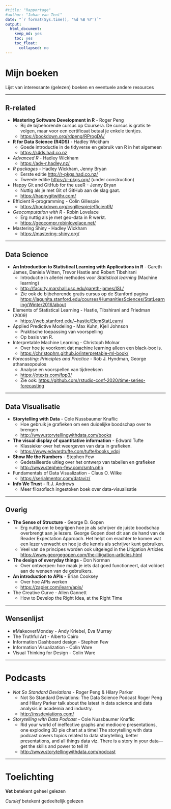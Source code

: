 ```yaml
---
#title: "Rapportage"
#author: "Johan van Tent"
date: "`r format(Sys.time(), '%d %B %Y')`"
output:
  html_document: 
    keep_md: yes
    toc: yes
    toc_float:
      collapsed: no
---
```


# Mijn boeken

Lijst van interessante (gelezen) boeken en eventuele andere resources

---

## R-related

- **Mastering Software Development in R** - Roger Peng
    - Bij de bijbehorende cursus op Coursera. De cursus is gratis te volgen, maar voor een certificaat betaal je enkele tientjes.
    - <https://bookdown.org/rdpeng/RProgDA/>
- **R for Data Science (R4DS)** - Hadley Wickham
    - Goede introductie in de tidyverse en gebruik van R in het algemeen
    - <https://r4ds.had.co.nz>
- *Advanced R* - Hadley Wickham
    - <https://adv-r.hadley.nz/>
- *R packages* - Hadley Wickham, Jenny Bryan
    - Eerste editie <http://r-pkgs.had.co.nz/> 
    - Tweede editie <https://r-pkgs.org/> (under construction)
- Happy Git and GitHub for the useR - Jenny Bryan
    - Nuttig als je met Git of GitHub aan de slag gaat.
    - <https://happygitwithr.com/>
- Efficient R-programming - Colin Gillespie
    - <https://bookdown.org/csgillespie/efficientR/>
- *Geocomputation with R* - Robin Lovelace
    - Erg nuttig als je met geo-data in R werkt.
    - <https://geocompr.robinlovelace.net/>
- Mastering Shiny - Hadley Wickham
    - <https://mastering-shiny.org/>

---

## Data Science

-  **An Introduction to Statistical Learning with Applications in R** -  Gareth James, Daniela Witten, Trevor Hastie and Robert Tibshirani
    - Introductie in allerlei methodes voor *Statistical learning* (Machine learning)
    - <http://faculty.marshall.usc.edu/gareth-james/ISL/>
    - Zie ook de bijbehorende gratis cursus op de Stanford pagina
    <https://lagunita.stanford.edu/courses/HumanitiesSciences/StatLearning/Winter2016/about>
- Elements of Statistical Learning - Hastie, Tibshirani and Friedman (2009)
    - <https://web.stanford.edu/~hastie/ElemStatLearn/>
- Applied Predictive Modeling - Max Kuhn, Kjell Johnson
    - Praktische toepassing van voorspelling
    - Op basis van R.
- Interpretable Machine Learning - Christoph Molnar
    - Over hoe je voorkomt dat machine learning alleen een black-box is.
    - <https://christophm.github.io/interpretable-ml-book/>
    
- *Forecasting: Principles and Practice* - Rob J. Hyndman, George athanasopoulos
    - Analyse en voorspellen van tijdreeksen
    - <https://otexts.com/fpp3/>
    - Zie ook: <https://github.com/rstudio-conf-2020/time-series-forecasting>

---

## Data Visualisatie

- **Storytelling with Data** - Cole Nussbaumer Knaflic
    - Hoe gebruik je grafieken om een duidelijke boodschap over te brengen
    - <http://www.storytellingwithdata.com/books>
- **The visual display of quantitative information** - Edward Tufte
    - Klassieker over het weergeven van data in grafieken.
    - <https://www.edwardtufte.com/tufte/books_vdqi>
- **Show Me the Numbers** - Stephen Few
    - Gedetailleerde uitleg over het ontwerp van tabellen en grafieken
    - <http://www.stephen-few.com/smtn.php>
- Fundamentals of Data Visualization - Claus O. Wilke
    - <https://serialmentor.com/dataviz/>
- **Info We Trust** - R.J. Andrews
    - Meer filosofisch ingestoken boek over data-visualisatie



---

## Overig

- **The Sense of Structure** - George D. Gopen
    - Erg nuttig om te begrijpen hoe je als schrijver de juiste boodschap overbrengt aan je lezers. George Gopen doet dit aan de hand van de Reader Expectation Approach. Het helpt om erachter te komen wat een lezer verwacht en hoe je die kennis als schrijver kunt gebruiken.
    - Veel van de principes worden ook uitgelegd in the Litigation Articles <https://www.georgegopen.com/the-litigation-articles.html>
- **The design of everyday things** - Don Norman
    - Over ontwerpen: hoe maak je iets dat goed functioneert, dat voldoet aan de wensen van de gebruikers.
- **An introduction to APIs** - Brian Cooksey
    - Over hoe APIs werken
    - <https://zapier.com/learn/apis/>
- The Creative Curve - Allen Gannett
    - How to Develop the Right Idea, at the Right Time


---

## Wensenlijst

- #MakeoverMonday - Andy Kriebel, Eva Murray
- The Truthful Art - Alberto Cairo
- Information Dashboard design - Stephen Few
- Information Visualization - Colin Ware
- Visual Thinking for Design - Colin Ware

---

# Podcasts

- *Not So Standard Deviations* - Roger Peng & Hilary Parker
    - Not So Standard Deviations: The Data Science Podcast Roger Peng and Hilary Parker talk about the latest in data science and data analysis in academia and industry.
    - <http://nssdeviations.com/>
- *Storytelling with Data Podcast* - Cole Nussbaumer Knaflic
    - Rid your world of ineffective graphs and mediocre presentations, one exploding 3D pie chart at a time! The storytelling with data podcast covers topics related to data storytelling, better presentations, and all things data viz. There is a story in your data—get the skills and power to tell it!
    - <http://www.storytellingwithdata.com/podcast>
    
---

# Toelichting
    
**Vet** betekent geheel gelezen

*Cursief* betekent gedeeltelijk gelezen